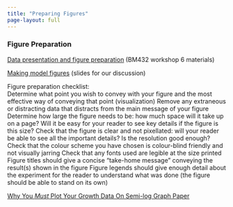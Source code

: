 ```yaml
---
title: "Preparing Figures"
page-layout: full
---
```


### Figure Preparation

[Data presentation and figure preparation](https://sipbs-compbiol.github.io/BM432/notebooks/04-data_presentation_workshop.html) (BM432 workshop 6 materials) 

[Making model figures](./Making_model_figures_workshop.pptx) (slides for our discussion)

Figure preparation checklist:  
Determine what point you wish to convey with your figure and the most effective way of conveying that point (visualization)
Remove any extraneous or distracting data that distracts from the main message of your figure
Determine how large the figure needs to be: how much space will it take up on a page? Will it be easy for your reader to see key details if the figure is this size?
Check that the figure is clear and not pixellated: will your reader be able to see all the important details? Is the resolution good enough?
Check that the colour scheme you have chosen is colour-blind friendly and not visually jarring
Check that any fonts used are legible at the size printed
Figure titles should give a concise "take-home message" conveying the result(s) shown in the figure
Figure legends should give enough detail about the experiment for the reader to understand what was done (the figure should be able to stand on its own)

[Why You <i>Must</i> Plot Your Growth Data On Semi-log Graph Paper](https://schaechter.asmblog.org/schaechter/2018/07/why-you-must-plot-your-growth-data-on-semi-log-graph-paper.html)

